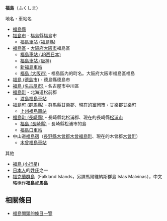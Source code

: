 '''福島'''（ふくしま）

;地名・車站名
* [[福島縣|福島縣]]
* [[福島市|福島市]] - 福島縣福島市
** [[福島車站_(福島縣)|福島車站 (福島縣)]]
* [[福島區|福島區]] - [[大阪府|大阪府]][[大阪市|大阪市]]福島區
** [[福島車站_(JR西日本)|福島車站 (JR西日本)]]
** [[福島車站_(阪神)|福島車站 (阪神)]]
** [[新福島車站|新福島車站]]
** [[福島_(大阪市)|福島 (大阪市)]] - 福島區內的町名。大阪府大阪市福島區福島
* [[福島_(德島市)|福島 (德島市)]] - 德島縣德島市
* [[福島_(名古屋市)|福島 (名古屋市)]] - 名古屋市中川區
* [[福島町|福島町]] - 北海道松前郡
** [[渡島福島車站|渡島福島車站]]
* [[福島町_(群馬縣)|福島町 (群馬縣)]] - 群馬縣甘樂郡、現在的[[富岡市|富岡市]]・甘樂郡[[甘樂町|甘樂町]]
** [[上州福島車站|上州福島車站]]
* [[福島町_(長崎縣)|福島町 (長崎縣)]] - 長崎縣北松浦郡、現在的長崎縣[[松浦市|松浦市]]
** [[福島_(長崎縣)|福島 (長崎縣)]] - 長崎縣松浦市的島
** [[福島口車站|福島口車站]]
* 中山道[[福島宿|福島宿]]（[[長野縣|長野縣]][[木曾郡|木曾郡]][[木曾福島町|木曾福島町]]、現在的木曾郡[[木曾町|木曾町]]）
** [[木曾福島車站|木曾福島車站]]

;其他
* [[福島_(小行星)|福島 (小行星)]]
* [[日本人|日本人]]的[[姓氏|姓氏]]之一
* [[福克蘭群島|福克蘭群島]]（Falkland Islands，另譯馬爾維納斯群島 Islas Malvinas），中文略稱作'''福島'''或'''馬島'''

== 相關條目 ==
* [[:Special:Prefixindex/福島|福島開頭的條目一覽]]
{{Disambiguation|Cat=二字消歧義}}